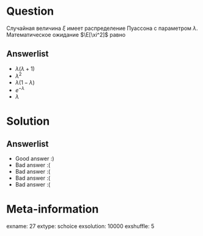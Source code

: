 Question
========
Случайная величина $\xi$ имеет распределение Пуассона с параметром $\lambda$. Математическое ожидание $\E[\xi^2]$ равно
 

Answerlist
----------
*  $\lambda(\lambda+1)$
*  $\lambda^2$
*  $\lambda(1 - \lambda)$
*  $e^{-\lambda}$
*  $\lambda$

Solution
========

Answerlist
----------
*  Good answer :)
*  Bad answer :(
*  Bad answer :(
*  Bad answer :(
*  Bad answer :(

Meta-information
================
exname: 27
extype: schoice
exsolution: 10000
exshuffle: 5
